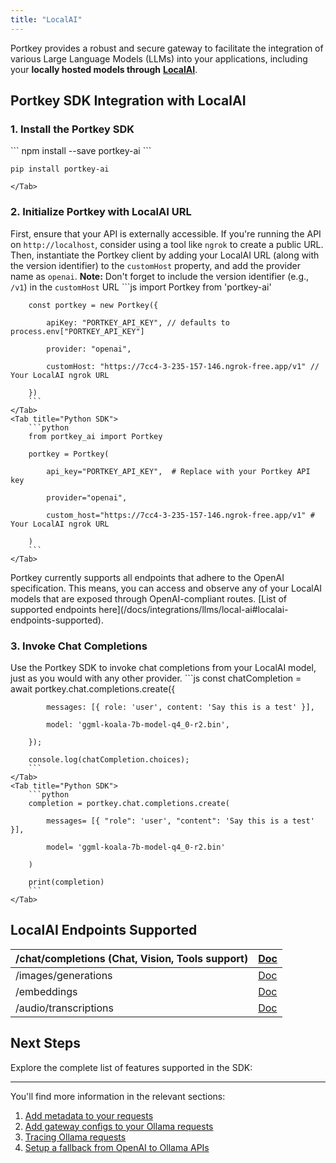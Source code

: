 ```yaml
---
title: "LocalAI"
---
```


Portkey provides a robust and secure gateway to facilitate the integration of various Large Language Models (LLMs) into your applications, including your **locally hosted models through** [**LocalAI**](https://localai.io/).

## Portkey SDK Integration with LocalAI

### 1\. Install the Portkey SDK
<Tabs>
    <Tab title="NodeJS">
        ```
        npm install --save portkey-ai
        ```
    </Tab>
    <Tab title="Python">
      
```
pip install portkey-ai
```
    </Tab>

  </Tabs>



### 2\. Initialize Portkey with LocalAI URL

First, ensure that your API is externally accessible. If you're running the API on `http://localhost`, consider using a tool like `ngrok` to create a public URL. Then, instantiate the Portkey client by adding your LocalAI URL (along with the version identifier) to the `customHost` property, and add the provider name as `openai`.
<Note>
**Note:** Don't forget to include the version identifier (e.g., `/v1`) in the `customHost` URL
</Note>
<Tabs>
    <Tab title="NodeJS SDK">
        ```js
        import Portkey from 'portkey-ai'
         
        
        const portkey = new Portkey({
        
            apiKey: "PORTKEY_API_KEY", // defaults to process.env["PORTKEY_API_KEY"]
        
            provider: "openai",
        
            customHost: "https://7cc4-3-235-157-146.ngrok-free.app/v1" // Your LocalAI ngrok URL
        
        })
        ```
    </Tab>
    <Tab title="Python SDK">
        ```python
        from portkey_ai import Portkey
        
        portkey = Portkey(
        
            api_key="PORTKEY_API_KEY",  # Replace with your Portkey API key
        
            provider="openai",
        
            custom_host="https://7cc4-3-235-157-146.ngrok-free.app/v1" # Your LocalAI ngrok URL    
        
        )
        ```
    </Tab>

  </Tabs>


<Note>
Portkey currently supports all endpoints that adhere to the OpenAI specification. This means, you can access and observe any of your LocalAI models that are exposed through OpenAI-compliant routes. 
</Note>
[List of supported endpoints here](/docs/integrations/llms/local-ai#localai-endpoints-supported).

### 3\. Invoke Chat Completions

Use the Portkey SDK to invoke chat completions from your LocalAI model, just as you would with any other provider.
<Tabs>
    <Tab title="NodeJS SDK">
        ```js
        const chatCompletion = await portkey.chat.completions.create({
        
            messages: [{ role: 'user', content: 'Say this is a test' }],
        
            model: 'ggml-koala-7b-model-q4_0-r2.bin',
        
        });
        
        console.log(chatCompletion.choices);
        ```
    </Tab>
    <Tab title="Python SDK">
        ```python
        completion = portkey.chat.completions.create(
        
            messages= [{ "role": 'user', "content": 'Say this is a test' }],
        
            model= 'ggml-koala-7b-model-q4_0-r2.bin'
        
        )
        
        print(completion)
        ```
    </Tab>

  </Tabs>



## LocalAI Endpoints Supported

| /chat/completions (Chat, Vision, Tools support) | [Doc](/docs/provider-endpoints/chat)                             |
| ----------------------------------------------- | ---------------------------------------------------------------- |
| /images/generations                             | [Doc](/docs/provider-endpoints/images/create-image)              |
| /embeddings                                     | [Doc](/docs/provider-endpoints/embeddings)                       |
| /audio/transcriptions                           | [Doc](/docs/product/ai-gateway/multimodal-capabilities/speech-to-text) |

## Next Steps

Explore the complete list of features supported in the SDK:
<Card title="SDK" href="/docs/api-reference/portkey-sdk-client">
</Card>

---

You'll find more information in the relevant sections:

1. [Add metadata to your requests](/docs/product/observability/metadata)
2. [Add gateway configs to your Ollama requests](/docs/product/ai-gateway/universal-api#ollama-in-configs)
3. [Tracing Ollama requests](/docs/product/observability/traces)
4. [Setup a fallback from OpenAI to Ollama APIs](/docs/product/ai-gateway/fallbacks)